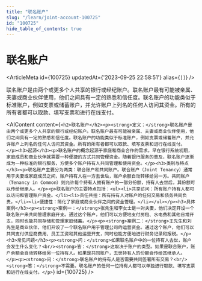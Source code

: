 ```yaml
---
title: "联名账户"
slug: "/learn/joint-account-100725"
id: "100725"
hide_table_of_contents: true
---
```



# 联名账户

<ArticleMeta id={100725} updatedAt={'2023-09-25 22:58:51'} alias={`[]`} />
<div className='border-solid border-b border-t-0 my-4 border-[var(--ifm-color-gray-300)]' />

联名账户是由两个或更多个人共享的银行或经纪账户。联名账户最有可能被亲属、夫妻或商业伙伴使用，他们之间具有一定的熟悉和信任度。联名账户的功能类似于标准账户，例如支票或储蓄账户，并允许账户上列名的任何人访问其资金。所有的所有者都可以取款、填写支票和进行在线支付。

<AIContent content={`<h2>联名账户</h2><p><strong>定义：</strong>联名账户是由两个或更多个人共享的银行或经纪账户。联名账户最有可能被亲属、夫妻或商业伙伴使用，他们之间具有一定的熟悉和信任度。联名账户的功能类似于标准账户，例如支票或储蓄账户，并允许账户上列名的任何人访问其资金。所有的所有者都可以取款、填写支票和进行在线支付。</p><h3>起源</h3><p>联名账户的概念起源于家庭和商业合作的需求。早在银行系统初期，家庭成员和商业伙伴就需要一种便捷的方式共同管理资金。随着银行服务的普及，联名账户逐渐成为一种标准的银行服务，方便多个账户持有人共同管理和使用资金。</p><h3>类别与特点</h3><p>联名账户主要分为两类：联合账户和共同账户。联合账户（Joint Tenancy）通常用于夫妻或家庭成员之间，账户持有人在一方去世后，账户余额自动转移给另一方。共同账户（Tenancy in Common）则允许每个持有人拥有账户的一部分份额，持有人去世后，其份额可以传给继承人。</p><p>联名账户的主要特点包括：<ul><li>共享访问：所有账户持有人都可以访问和管理账户资金。</li><li>责任共担：所有持有人对账户的任何交易和债务共同负责。</li><li>便捷性：简化了家庭或商业伙伴之间的资金管理。</li></ul></p><h3>具体案例</h3><p><strong>案例一：</strong>张先生和李女士是一对夫妻，他们决定开设一个联名账户来共同管理家庭开支。通过这个账户，他们可以方便地支付房租、水电费和其他日常开支，同时也能共同存储和管理家庭储蓄。</p><p><strong>案例二：</strong>王先生和刘先生是商业伙伴，他们开设了一个联名账户用于管理公司的运营资金。通过这个账户，他们可以共同支付供应商费用、员工工资和其他运营开支，同时也能方便地进行财务记录和报税。</p><h3>常见问题</h3><p><strong>问：</strong>如果联名账户中的一位持有人去世，账户会发生什么变化？<br/><strong>答：</strong>这取决于账户的类型。如果是联合账户，账户余额会自动转移给另一位持有人。如果是共同账户，去世持有人的份额会传给其继承人。</p><p><strong>问：</strong>联名账户的持有人是否需要共同签署所有交易？<br/><strong>答：</strong>不需要。联名账户的任何一位持有人都可以单独进行取款、填写支票和进行在线支付。</p>`} id={100725} />
